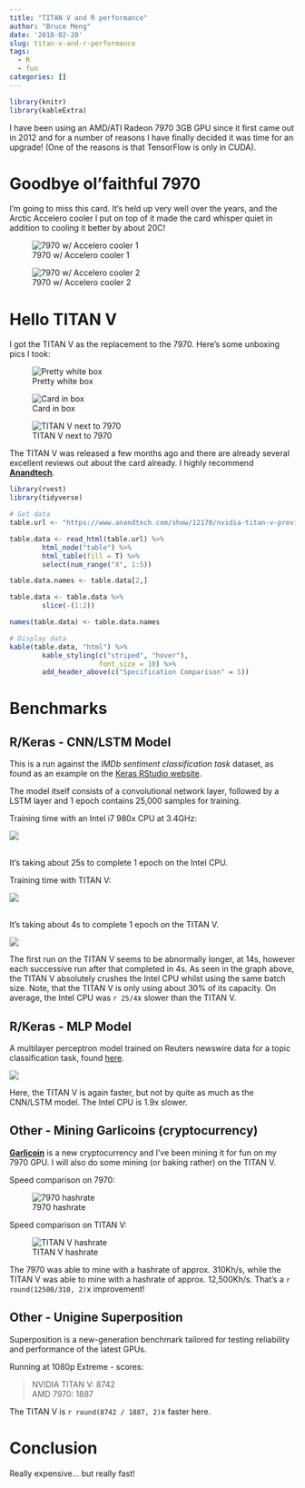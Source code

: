 ```yaml
---
title: "TITAN V and R performance"
author: "Bruce Meng"
date: '2018-02-20'
slug: titan-v-and-r-performance
tags:
  - R
  - fun
categories: []
---
```


```r
library(knitr)
library(kableExtra)
```

I have been using an AMD/ATI Radeon 7970 3GB GPU since it first came out in 2012 and for a number of reasons I have finally decided it was time for an upgrade! (One of the reasons is that TensorFlow is only in CUDA). 

# Goodbye ol'faithful 7970

I'm going to miss this card. It's held up very well over the years, and the Arctic Accelero cooler I put on top of it made the card whisper quiet in addition to cooling it better by about 20C!

![7970 w/ Accelero cooler 1](/img/titan.v/IMG_20180220_144236.jpg)


![7970 w/ Accelero cooler 2](/img/titan.v/IMG_20180220_144040.jpg)

# Hello TITAN V

I got the TITAN V as the replacement to the 7970. Here's some unboxing pics I took:

![Pretty white box](/img/titan.v/IMG_20180220_141246.jpg)


![Card in box](/img/titan.v/IMG_20180220_141408.jpg)


![TITAN V next to 7970](/img/titan.v/IMG_20180220_145232.jpg)

The TITAN V was released a few months ago and there are already several excellent reviews out about the card already. I highly recommend **[Anandtech](https://www.anandtech.com/show/12170/nvidia-titan-v-preview-titanomachy)**.

```r
library(rvest)
library(tidyverse)

# Get data
table.url <- "https://www.anandtech.com/show/12170/nvidia-titan-v-preview-titanomachy"

table.data <- read_html(table.url) %>%
        html_node("table") %>%
        html_table(fill = T) %>%
        select(num_range("X", 1:5))

table.data.names <- table.data[2,]

table.data <- table.data %>%
        slice(-(1:2))

names(table.data) <- table.data.names

# Display data
kable(table.data, "html") %>%
        kable_styling(c("striped", "hover"),
                      font_size = 10) %>%
        add_header_above(c("Specification Comparison" = 5))

```

# Benchmarks

## R/Keras - CNN/LSTM Model

This is a run against the *IMDb sentiment classification task* dataset, as found as an example on the [Keras RStudio website](https://keras.rstudio.com/articles/examples/imdb_cnn_lstm.html).

The model itself consists of a convolutional network layer, followed by a LSTM layer and 1 epoch contains 25,000 samples for training.

Training time with an Intel i7 980x CPU at 3.4GHz:

![](/img/tf.cpu.gif)

<br>
It's taking about 25s to complete 1 epoch on the Intel CPU.


Training time with TITAN V:

![](/img/tf.gpu.gif)

<br>
It's taking about 4s to complete 1 epoch on the TITAN V.

![](/img/bench1.plot.png)

The first run on the TITAN V seems to be abnormally longer, at 14s, however each successive run after that completed in 4s. As seen in the graph above, the TITAN V absolutely crushes the Intel CPU whilst using the same batch size. Note, that the TITAN V is only using about 30% of its capacity.  On average, the Intel CPU was `r 25/4`x slower than the TITAN V.

## R/Keras - MLP Model

A multilayer perceptron model trained on Reuters newswire data for a topic classification task, found [here](https://keras.rstudio.com/articles/examples/reuters_mlp.html).


![](/img/bench2.plot.png)

Here, the TITAN V is again faster, but not by quite as much as the CNN/LSTM model. The Intel CPU is 1.9x slower.

## Other - Mining Garlicoins (cryptocurrency)

**[Garlicoin](https://garlicoin.io/)** is a new cryptocurrency and I've been mining it for fun on my 7970 GPU. I will also do some mining (or baking rather) on the TITAN V.

Speed comparison on 7970:


![7970 hashrate](/img/grlc.amd.gif)



Speed comparison on TITAN V:


![TITAN V hashrate](/img/grlc.nvda.gif)

The 7970 was able to mine with a hashrate of approx. 310Kh/s, while the TITAN V was able to mine with a hashrate of approx. 12,500Kh/s. That's a `r round(12500/310, 2)`x improvement!

## Other - Unigine Superposition

Superposition is a new-generation benchmark tailored for testing reliability and performance of the latest GPUs. 

Running at 1080p Extreme - scores:

> NVIDIA TITAN V:       8742  
> AMD 7970:             1887

The TITAN V is `r round(8742 / 1887, 2)`x faster here.

# Conclusion

Really expensive... but really fast!